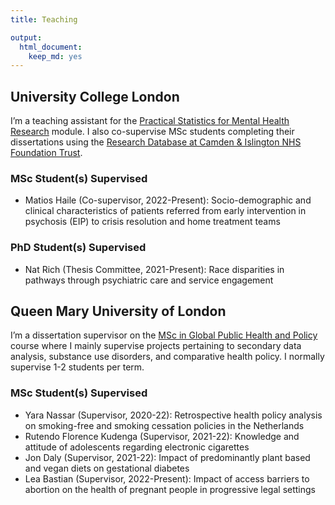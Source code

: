 ```yaml
---
title: Teaching

output:
  html_document:
    keep_md: yes
---
```

## University College London
I'm a teaching assistant for the [Practical Statistics for Mental Health Research](https://www.ucl.ac.uk/module-catalogue/modules/practical-statistics-for-mental-health-research/PSBS0008) module. I also co-supervise MSc students completing their dissertations using the [Research Database at Camden & Islington NHS Foundation Trust](https://www.candi.nhs.uk/health-professionals/research/ci-research-database).  

### MSc Student(s) Supervised
- Matios Haile (Co-supervisor, 2022-Present): Socio-demographic and clinical characteristics of patients referred from early intervention in psychosis (EIP) to crisis resolution and home treatment teams

### PhD Student(s) Supervised
- Nat Rich (Thesis Committee, 2021-Present): Race disparities in pathways through psychiatric care and service engagement 

## Queen Mary University of London
I'm a dissertation supervisor on the [MSc in Global Public Health and Policy](https://www.qmul.ac.uk/postgraduate/taught/coursefinder/courses/global-public-health-and-policy-msc) course where I mainly supervise projects pertaining to secondary data analysis, substance use disorders, and comparative health policy. I normally supervise 1-2 students per term.  

### MSc Student(s) Supervised
- Yara Nassar (Supervisor, 2020-22): Retrospective health policy analysis on smoking-free and smoking cessation policies in the Netherlands
- Rutendo Florence Kudenga (Supervisor, 2021-22): Knowledge and attitude of adolescents regarding electronic cigarettes
- Jon Daly (Supervisor, 2021-22): Impact of predominantly plant based and vegan diets on gestational diabetes
- Lea Bastian (Supervisor, 2022-Present): Impact of access barriers to abortion on the health of pregnant people in progressive legal settings
